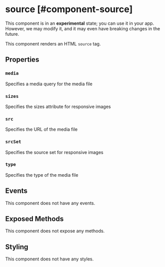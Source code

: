 
# source [#component-source]

<Callout type="warning" emoji="📔">This component is in an **experimental** state; you can use it in your app. However, we may modify it, and it may even have breaking changes in the future.</Callout>

This component renders an HTML `source` tag.



## Properties

### `media`

Specifies a media query for the media file

### `sizes`

Specifies the sizes attribute for responsive images

### `src`

Specifies the URL of the media file

### `srcSet`

Specifies the source set for responsive images

### `type`

Specifies the type of the media file

## Events

This component does not have any events.

## Exposed Methods

This component does not expose any methods.

## Styling

This component does not have any styles.

